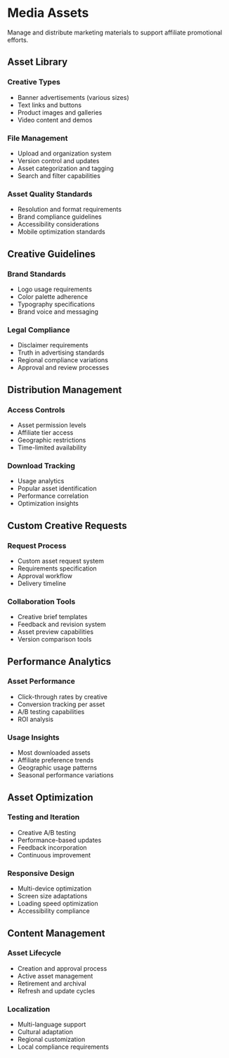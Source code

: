 # Media Assets

Manage and distribute marketing materials to support affiliate promotional efforts.

## Asset Library

### Creative Types
- Banner advertisements (various sizes)
- Text links and buttons
- Product images and galleries
- Video content and demos

### File Management
- Upload and organization system
- Version control and updates
- Asset categorization and tagging
- Search and filter capabilities

### Asset Quality Standards
- Resolution and format requirements
- Brand compliance guidelines
- Accessibility considerations
- Mobile optimization standards

## Creative Guidelines

### Brand Standards
- Logo usage requirements
- Color palette adherence
- Typography specifications
- Brand voice and messaging

### Legal Compliance
- Disclaimer requirements
- Truth in advertising standards
- Regional compliance variations
- Approval and review processes

## Distribution Management

### Access Controls
- Asset permission levels
- Affiliate tier access
- Geographic restrictions
- Time-limited availability

### Download Tracking
- Usage analytics
- Popular asset identification
- Performance correlation
- Optimization insights

## Custom Creative Requests

### Request Process
- Custom asset request system
- Requirements specification
- Approval workflow
- Delivery timeline

### Collaboration Tools
- Creative brief templates
- Feedback and revision system
- Asset preview capabilities
- Version comparison tools

## Performance Analytics

### Asset Performance
- Click-through rates by creative
- Conversion tracking per asset
- A/B testing capabilities
- ROI analysis

### Usage Insights
- Most downloaded assets
- Affiliate preference trends
- Geographic usage patterns
- Seasonal performance variations

## Asset Optimization

### Testing and Iteration
- Creative A/B testing
- Performance-based updates
- Feedback incorporation
- Continuous improvement

### Responsive Design
- Multi-device optimization
- Screen size adaptations
- Loading speed optimization
- Accessibility compliance

## Content Management

### Asset Lifecycle
- Creation and approval process
- Active asset management
- Retirement and archival
- Refresh and update cycles

### Localization
- Multi-language support
- Cultural adaptation
- Regional customization
- Local compliance requirements
